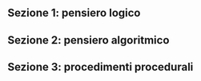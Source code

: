 <Contest>

## Sezione 1: pensiero logico

<Section>
  <Problem points={[5, 1, 0]}><M1Orto /></Problem>
  <Problem points={[5, 1, 0]}><M2Libri /></Problem>
  <Problem points={[5, 1, 0]}><M3Bilance /></Problem>
  <Problem points={[5, 1, 0]}><M4Specchi /></Problem>
</Section>

## Sezione 2: pensiero algoritmico

<Section>
  <Problem points={[5, 0, 0]}><A1Parole /></Problem>
  <Problem points={[5, 0, 0]}><A2CompraColori /></Problem>
</Section>

## Sezione 3: procedimenti procedurali

<Section>
  <Problem points={[5, 1, 0]}><P1Sequenza /></Problem>
  <Problem points={[5, 1, 0]}><P2Condizioni /></Problem>
  <Problem points={[5, 1, 0]}><P3CicloLista /></Problem>
</Section>

</Contest>
